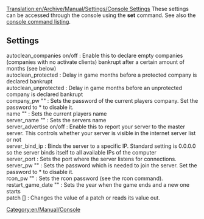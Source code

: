 [[Translation:en/Archive/Manual/Settings/Console Settings]]
These settings can be accessed through the console using the '''set''' command. See also the [[en/Manual/Console Commands|console command listing]].
== Settings ==
; autoclean_companies on/off : Enable this to declare empty companies (companies with no activate clients) bankrupt after a certain amount of months (see below)
; autoclean_protected <months> : Delay in game months before a protected company is declared bankrupt
; autoclean_unprotected <months> : Delay in game months before an unprotected company is declared bankrupt
; company_pw "<password>" : Sets the password of the current players company. Set the password to * to disable it.
; name "<playername>" : Sets the current players name
; server_name "<name>" : Sets the servers name
; server_advertise on/off : Enable this to report your server to the master server. This controls whether your server is visible in the internet server list or not
; server_bind_ip <ip> : Binds the server to a specific IP. Standard setting is 0.0.0.0 so the server binds itself to all available IPs of the computer
; server_port <port> : Sets the port where the server listens for connections.
; server_pw "<password>" : Sets the password which is needed to join the server. Set the password to * to disable it.
; rcon_pw "<password>" : Sets the rcon password (see the rcon command).
; restart_game_date "<year>" : Sets the year when the game ends and a new one starts
; patch <patch_name> [<value>] : Changes the value of a patch or reads its value out.

[[Category:en/Manual/Console]]